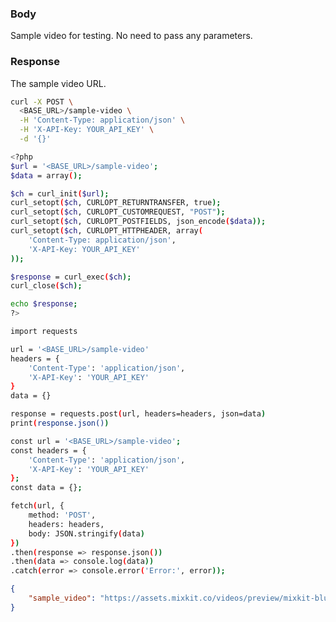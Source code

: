 
### Body

Sample video for testing. No need to pass any parameters.

### Response

<ResponseField name="sample_video" type="string">
  The sample video URL.
</ResponseField>

<RequestExample>

```bash cURL
curl -X POST \
  <BASE_URL>/sample-video \
  -H 'Content-Type: application/json' \
  -H 'X-API-Key: YOUR_API_KEY' \
  -d '{}'

```

```bash PHP
<?php
$url = '<BASE_URL>/sample-video';
$data = array();

$ch = curl_init($url);
curl_setopt($ch, CURLOPT_RETURNTRANSFER, true);
curl_setopt($ch, CURLOPT_CUSTOMREQUEST, "POST");
curl_setopt($ch, CURLOPT_POSTFIELDS, json_encode($data));
curl_setopt($ch, CURLOPT_HTTPHEADER, array(
    'Content-Type: application/json',
    'X-API-Key: YOUR_API_KEY'
));

$response = curl_exec($ch);
curl_close($ch);

echo $response;
?>

```

```bash Python
import requests

url = '<BASE_URL>/sample-video'
headers = {
    'Content-Type': 'application/json',
    'X-API-Key': 'YOUR_API_KEY'
}
data = {}

response = requests.post(url, headers=headers, json=data)
print(response.json())

```

```bash JavaScript
const url = '<BASE_URL>/sample-video';
const headers = {
    'Content-Type': 'application/json',
    'X-API-Key': 'YOUR_API_KEY'
};
const data = {};

fetch(url, {
    method: 'POST',
    headers: headers,
    body: JSON.stringify(data)
})
.then(response => response.json())
.then(data => console.log(data))
.catch(error => console.error('Error:', error));

```

</RequestExample>

<ResponseExample>

```json Response
{
	"sample_video": "https://assets.mixkit.co/videos/preview/mixkit-blue-and-pink-swirling-ink-1193-large.mp4"
}
```

</ResponseExample>
